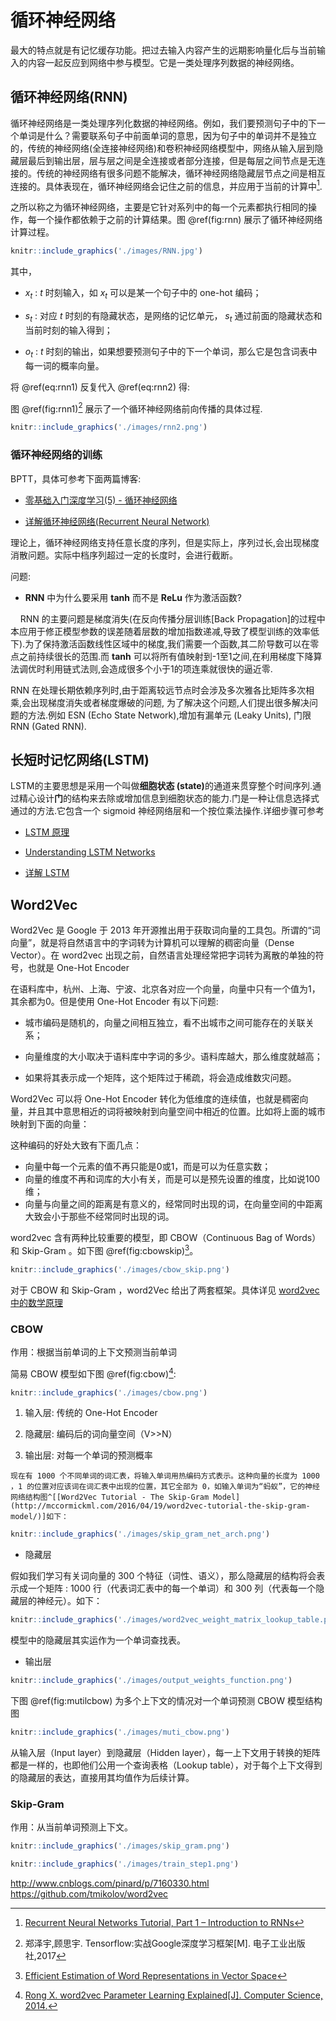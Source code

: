 # 循环神经网络 {#rnn}

最大的特点就是有记忆缓存功能。把过去输入内容产生的远期影响量化后与当前输入的内容一起反应到网络中参与模型。它是一类处理序列数据的神经网络。

## 循环神经网络(RNN)

循环神经网络是一类处理序列化数据的神经网络。例如，我们要预测句子中的下一个单词是什么？需要联系句子中前面单词的意思，因为句子中的单词并不是独立的，传统的神经网络(全连接神经网络)和卷积神经网络模型中，网络从输入层到隐藏层最后到输出层，层与层之间是全连接或者部分连接，但是每层之间节点是无连接的。传统的神经网络有很多问题不能解决，循环神经网络隐藏层节点之间是相互连接的。具体表现在，循环神经网络会记住之前的信息，并应用于当前的计算中^[[Recurrent Neural Networks Tutorial, Part 1 – Introduction to RNNs](http://www.wildml.com/2015/09/recurrent-neural-networks-tutorial-part-1-introduction-to-rnns/)].

之所以称之为循环神经网络，主要是它针对系列中的每一个元素都执行相同的操作，每一个操作都依赖于之前的计算结果。图 \@ref(fig:rnn) 展示了循环神经网络计算过程。

```r
knitr::include_graphics('./images/RNN.jpg')
```

其中，

- $x_t$ : $t$ 时刻输入，如 $x_t$ 可以是某一个句子中的 one-hot 编码；

- $s_t$ : 对应 $t$ 时刻的有隐藏状态，是网络的记忆单元， $s_t$ 通过前面的隐藏状态和当前时刻的输入得到；

\begin{equation}
s_t = f(W s_{t-1} + U x_t)
(\#eq:rnn1)
\end{equation}

- $o_t$ : $t$ 时刻的输出，如果想要预测句子中的下一个单词，那么它是包含词表中每一词的概率向量。

\begin{equation}
o_t = g(V s_t)
(\#eq:rnn2)
\end{equation}

将 \@ref(eq:rnn1) 反复代入 \@ref(eq:rnn2) 得:

\begin{align}
o_t &= g(V s_t) \\
    &= g(V f(U x_t + W s_{t-1})) \\
    &= g(V f(U x_t  + W f(U x_{t-1} + Ws_{t-2}))) \\
    &= \cdots
(\#eq:rnn)
\end{align}


图 \@ref(fig:rnn1)^[郑泽宇,顾思宇. Tensorflow:实战Google深度学习框架[M]. 电子工业出版社,2017] 展示了一个循环神经网络前向传播的具体过程.

```r
knitr::include_graphics('./images/rnn2.png')
```

### 循环神经网络的训练

BPTT，具体可参考下面两篇博客:

- [零基础入门深度学习(5) - 循环神经网络](https://zybuluo.com/hanbingtao/note/541458)

- [详解循环神经网络(Recurrent Neural Network)](https://blog.csdn.net/aliceyangxi1987/article/details/73421556)

理论上，循环神经网络支持任意长度的序列，但是实际上，序列过长,会出现梯度消散问题。实际中档序列超过一定的长度时，会进行截断。

问题:

   - **RNN** 中为什么要采用 **tanh** 而不是 **ReLu** 作为激活函数?
   
&#160;&#160;&#160;&#160;RNN 的主要问题是梯度消失(在反向传播分层训练[Back Propagation]的过程中本应用于修正模型参数的误差随着层数的增加指数递减,导致了模型训练的效率低下).为了保持激活函数线性区域中的梯度,我们需要一个函数,其二阶导数可以在零点之前持续很长的范围.而 **tanh** 可以将所有值映射到-1至1之间,在利用梯度下降算法调优时利用链式法则,会造成很多个小于1的项连乘就很快的逼近零.

RNN 在处理长期依赖序列时,由于距离较远节点时会涉及多次雅各比矩阵多次相乘,会出现梯度消失或者梯度爆破的问题, 为了解决这个问题,人们提出很多解决问题的方法.例如 ESN (Echo State Network),增加有漏单元 (Leaky Units), 门限 RNN (Gated RNN).
     
## 长短时记忆网络(LSTM)

LSTM的主要思想是采用一个叫做**细胞状态 (state)**的通道来贯穿整个时间序列.通过精心设计**门**的结构来去除或增加信息到细胞状态的能力.门是一种让信息选择式通过的方法.它包含一个 sigmoid 神经网络层和一个按位乘法操作.详细步骤可参考

- [LSTM 原理](https://github.com/exacity/simplified-deeplearning/blob/master/%E5%BE%AA%E7%8E%AF%E9%80%92%E5%BD%92%E7%BD%91%E7%BB%9C/LSTM.md)

- [Understanding LSTM Networks](http://colah.github.io/posts/2015-08-Understanding-LSTMs/)

- [详解 LSTM](https://www.jianshu.com/p/dcec3f07d3b5)

## Word2Vec

Word2Vec 是 Google 于 2013 年开源推出用于获取词向量的工具包。所谓的“词向量”，就是将自然语言中的字词转为计算机可以理解的稠密向量（Dense Vector）。在 word2vec 出现之前，自然语言处理经常把字词转为离散的单独的符号，也就是 One-Hot Encoder

\begin{align}

  杭\quad州  \qquad [0,0,0,0,0,0,0,1,0,...,0,0,0,0,0,0,0] \\
  
  上\quad海  \qquad [0,0,0,0,1,0,0,0,0,...,0,0,0,0,0,0,0] \\
  
  宁\quad波  \qquad [0,0,0,1,0,0,0,0,0,...,0,0,0,0,0,0,0] \\
  
  北\quad京  \qquad [0,0,0,0,0,0,0,0,0,...,1,0,0,0,0,0,0] \\
  
\end{align}

在语料库中，杭州、上海、宁波、北京各对应一个向量，向量中只有一个值为1，其余都为0。但是使用 One-Hot Encoder 有以下问题:

- 城市编码是随机的，向量之间相互独立，看不出城市之间可能存在的关联关系；

- 向量维度的大小取决于语料库中字词的多少。语料库越大，那么维度就越高；

- 如果将其表示成一个矩阵，这个矩阵过于稀疏，将会造成维数灾问题。

Word2Vec 可以将 One-Hot Encoder 转化为低维度的连续值，也就是稠密向量，并且其中意思相近的词将被映射到向量空间中相近的位置。比如将上面的城市映射到下面的向量：

\begin{align}

  杭\quad州  \qquad [0.12 , 1.1 , 2.2 , 3.2] \\
  
  上\quad海  \qquad [0.15 , 1.2 , 2.4 , 3.5] \\
  
  宁\quad波  \qquad [0.10 , 1.0 , 2.3 , 3.3] \\
  
  北\quad京  \qquad [0.50 , 2.1 , 2.5 , 3.0] \\
  
\end{align}

这种编码的好处大致有下面几点：

- 向量中每一个元素的值不再只能是0或1，而是可以为任意实数；
- 向量的维度不再和词库的大小有关，而是可以是预先设置的维度，比如说100维；
- 向量与向量之间的距离是有意义的，经常同时出现的词，在向量空间的中距离大致会小于那些不经常同时出现的词。

word2vec 含有两种比较重要的模型，即 CBOW（Continuous Bag of Words）和 Skip-Gram 。如下图 \@ref(fig:cbowskip)^[[Efficient Estimation of Word Representations in
Vector Space](https://arxiv.org/pdf/1301.3781.pdf)]。

```r
knitr::include_graphics('./images/cbow_skip.png')
```

对于 CBOW 和 Skip-Gram ，word2Vec 给出了两套框架。具体详见
[word2vec 中的数学原理](https://blog.csdn.net/itplus/article/details/37969519)

### CBOW

作用：根据当前单词的上下文预测当前单词

简易 CBOW 模型如下图 \@ref(fig:cbow)^[[Rong X. word2vec Parameter Learning Explained[J]. Computer Science, 2014.](https://arxiv.org/pdf/1411.2738.pdf)]:

```r
knitr::include_graphics('./images/cbow.png')
```


(1) 输入层: 传统的 One-Hot Encoder
  
(2) 隐藏层: 编码后的词向量空间（V>>N）
  
(3) 输出层: 对每一个单词的预测概率


```example
现在有 1000 个不同单词的词汇表，将输入单词用热编码方式表示。这种向量的长度为 1000 ，1 的位置对应该词在词汇表中出现的位置，其它全部为 0，如输入单词为“蚂蚁”，它的神经网络结构图^[[Word2Vec Tutorial - The Skip-Gram Model](http://mccormickml.com/2016/04/19/word2vec-tutorial-the-skip-gram-model/)]如下：
```


```r
knitr::include_graphics('./images/skip_gram_net_arch.png')
```


- 隐藏层

 假如我们学习有关词向量的 300 个特征（词性、语义），那么隐藏层的结构将会表示成一个矩阵 : 1000 行（代表词汇表中的每一个单词）和 300 列（代表每一个隐藏层的神经元）。如下：
 
 
```r
knitr::include_graphics('./images/word2vec_weight_matrix_lookup_table.png')
```

模型中的隐藏层其实运作为一个单词查找表。

- 输出层

```r
knitr::include_graphics('./images/output_weights_function.png')
```


下图 \@ref(fig:mutilcbow) 为多个上下文的情况对一个单词预测 CBOW 模型结构图

```r
knitr::include_graphics('./images/muti_cbow.png')
```


从输入层（Input layer）到隐藏层（Hidden layer），每一上下文用于转换的矩阵都是一样的，也即他们公用一个查询表格（Lookup table），对于每个上下文得到的隐藏层的表达，直接用其均值作为后续计算。

### Skip-Gram

作用：从当前单词预测上下文。

```r
knitr::include_graphics('./images/skip_gram.png')
```


```r
knitr::include_graphics('./images/train_step1.png')
```


<http://www.cnblogs.com/pinard/p/7160330.html>
<https://github.com/tmikolov/word2vec>







    

    












